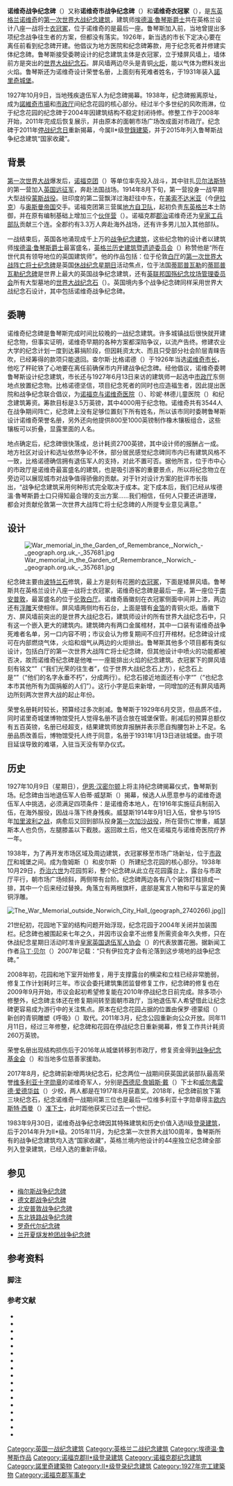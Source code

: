 {{NoteTA
|1=zh-cn:诺维奇;zh-hk:諾域治;zh-tw:諾里奇;
}}
{{Infobox Military Memorial
|name           = 诺维奇战争纪念碑
|image          = The War Memorial outside City Hall in Norwich (geograph 2488759).jpg
|country        = 英国
|commemorates   = [[第一次世界大战|第一次世界大战]]中阵亡的[[諾里奇|諾里奇]]将士
|unveiled       = 1927年
|coordinates    = {{coord|52.62858|N|1.29234|E|type:landmark_region:GB|display=inline, title}}
|location       = 诺福克郡[[諾里奇|诺维奇]]市场广场
|nearest_town   =
|designer =    [[埃德溫·魯琴斯|埃德溫·魯琴斯爵士]]
|inscription = 我们光荣的往生者/他们的名字/永垂不朽/也纪念本市其他所有为国捐躯的人们
| embedded={{infobox designation list
| embed=yes
|architect = [[埃德溫·魯琴斯|埃德溫·魯琴斯爵士]]
| designation1 = Grade II*
| designation1_offname = 战争纪念碑和战争纪念花园露台
| designation1_date = 1983年9月30日
| designation1_number = {{listed building England|1051857}}
}} 
}}
'''诺维奇战争纪念碑'''（{{lang-en|Norwich War Memorial}}）又称'''诺维奇市战争纪念碑'''（{{lang|en|Norwich City War Memorial}}）和'''诺维奇衣冠冢'''（{{lang|en|Norwich Cenotaph}}），是[[东英格兰|东英格兰]][[諾里奇|诺维奇]]的[[第一次世界大战纪念建筑|第一次世界大战纪念建筑]]，建筑师[[埃德溫·魯琴斯|埃德溫·魯琴斯爵士]]共在英格兰设计八座一战将士[[衣冠冢|衣冠冢]]，位于诺维奇的是最后一座。鲁琴斯加入前，当地曾提出多项纪念战争往生者的方案，但都没有落实。1926年，新当选的市长下定决心要在离任前看到纪念碑开建。他倡议为地方医院和纪念碑筹款，用于纪念死者并修建实体纪念碑。鲁琴斯接受委聘设计的纪念建筑主体是衣冠冢，立于矮屏风墙上，墙体前方是突出的[[世界大战纪念石|世界大战纪念石]]。屏风墙两边尽头是青铜[[火炬|火炬]]，能以气体为燃料发出火焰。鲁琴斯还为诺维奇设计荣誉名册，上面刻有死难者姓名，于1931年装入[[諾里奇城堡|諾里奇城堡]]。

1927年10月9日，当地残疾退伍军人为纪念碑揭幕。1938年，纪念碑搬离原址，成为[[諾維奇市場|諾維奇市場]]和[[市政廳_(諾維奇)|市政厅]]间纪念花园的核心部分。经过半个多世纪的风吹雨淋，位于纪念花园的纪念碑于2004年因建筑结构不稳定封闭待修。修整工作于2008年开始，2011年完成后恢复展示，并由原本的面朝市场广场改成面对市政厅。纪念碑于2011年[[停战纪念日|停战纪念日]]重新揭幕，今属II*级[[登錄建築|登錄建築]]，并于2015年列入鲁琴斯战争纪念建筑“国家收藏”。

== 背景 ==
[[第一次世界大战|第一次世界大战]]爆发后，[[皇家诺福克团|诺福克团]]（{{lang|en|Norfolk Regiment}}）等单位率先投入战斗，其中驻扎[[贝尔法斯特|贝尔法斯特]]的第一营加入[[英国远征军|英国远征军]]，奔赴法国战场。1914年8月下旬，第一营投身一战早期大型战役[[蒙斯战役|蒙斯战役]]。驻印度的第二营飘洋过海赶往中东，在[[美索不达米亚|美索不达米亚]]（今[[伊拉克|伊拉克]]）与[[奥斯曼帝国|奥斯曼帝国]]交手。{{sfn|Smith|2014|pp=18–19}}诺福克团第三营属[[英国地方自卫队|地方自卫队]]，起初负责[[东英格兰|东英格兰]]本土防御，并在原有编制基础上增加三个[[伙伴营|伙伴营]]（{{lang|en|pals battalions}}）。诺福克郡[[郡治|郡治]]诺维奇还为[[英國皇家工兵部隊|皇家工兵部队]]贡献三个连。全郡约有3.3万人奔赴海外战场，还有许多男儿加入其他部队。{{sfn|Smith|2014|p=50}}

一战结束后，英国各地涌现成千上万的[[战争纪念建筑|战争纪念建筑]]，这些纪念物的设计者以建筑师[[埃德温·鲁琴斯|埃德温·鲁琴斯爵士]]最富盛名，[[英格兰历史建筑暨遗迹委员会|英格兰历史建筑暨遗迹委员会]]（{{lang|en|Historic England}}）称赞他是“所在世代具有领导地位的英国建筑师”。{{sfn|War Memorial and War Memorial Garden Terrace|National Heritage List for England|Historic England}}他的作品包括：位于伦敦[[白厅|白厅]]的[[戰爭紀念碑_(倫敦)|第一次世界大战阵亡将士纪念碑]]是英国[[休战纪念星期日|休战纪念星期日]]活动焦点，位于法国[[蒂耶普瓦勒|蒂耶普瓦勒]]的[[蒂耶普瓦勒纪念碑|蒂耶普瓦勒纪念碑]]是世界上最大的英国战争纪念建筑，还有[[英联邦战争墓地委员会|英联邦国殇纪念坟场管理委员会]]所有大型墓地的[[世界大战纪念石|世界大战纪念石]]（{{lang|en|Stone of Remembrance}}）。英国境内多个战争纪念碑同样采用世界大战纪念石设计，其中包括诺维奇战争纪念碑。{{sfn|War Memorial and War Memorial Garden Terrace|National Heritage List for England|Historic England}}

== 委聘 ==
诺维奇纪念碑是鲁琴斯完成时间比较晚的一战纪念建筑。许多城镇战后很快就开建纪念物，但事实证明，诺维奇早期的各种方案都深陷争议，以流产告终。修建农业大学的纪念计划一度到达募捐阶段，但因耗资太大、而且只受部分社会阶层青睐告吹，已经筹得的款项只能退回。查尔斯·比格诺德（{{lang|en|Charles Bignold}}）于1926年当选[[诺维奇市长名单|诺维奇市长]]，他吃了秤砣铁了心地要在离任前确保市内开建战争纪念碑。经他倡议，诺维奇委聘鲁琴斯设计纪念建筑，市长还与1927年6月13日来访的建筑师一起选中[[諾里奇市政廳|市政厅]]东侧地点放置纪念物。比格诺德坚信，项目纪念死者的同时也应造福生者，因此提出医院和战争纪念联合倡议，为[[诺福克与诺维奇医院|诺福克与诺维奇医院]]（{{lang|en|Norfolk and Norwich Hospital}}）、珍妮·林德儿童医院（{{lang|en|Jenny Lind Children's Hospital}}）和纪念建筑筹资。筹款目标是3.5万英镑，其中4000用于纪念物。诺维奇共有3544人在战争期间阵亡，纪念碑上没有足够位置刻下所有姓名，所以该市同时委聘鲁琴斯设计诺维奇荣誉名册，另外还向他提供800至1000英镑制作橡木镶板组合，这些镶板可以折叠，显露里面的人名。{{sfn|War Memorial and War Memorial Garden Terrace|National Heritage List for England|Historic England}}{{sfn|Skelton|Gliddon|2008|pp=70–71}}{{sfn|Boorman|1988|p=122}}

地点确定后，纪念碑很快落成，总计耗资2700英镑，其中设计师的报酬占一成。地方社区对设计和选址依然争论不休，部分居民感觉纪念碑同市内已有建筑风格不一致，比格诺德确信拥有退伍军人的支持，对此不置可否。据他所言，位于市中心的市政厅是诺维奇最富盛名的建筑，也是吸引游客的重要景点，所以将纪念物立在旁边可以展现城市对战争值得骄傲的贡献。对于针对设计方案的批评市长指出，“战争纪念建筑采用何种形式完全取决于成本。定下成本后，我们已经从埃德溫·魯琴斯爵士口只得知最合理的支出方案……我们相信，任何人只要还讲道理，都会对贡献伦敦第一次世界大战阵亡将士纪念碑的人所提专业意见满意。”{{sfn|Skelton|Gliddon|2008|pp=71–72}}

== 设计 ==
[[File:War_memorial_in_the_Garden_of_Remembrance,_Norwich_-_geograph.org.uk_-_357681.jpg|thumb]]

纪念碑主要由[[波特兰石|波特兰石]]修筑，最上方是刻有花圈的[[衣冠冢|衣冠冢]]，下面是矮屏风墙{{sfn|War Memorial and War Memorial Garden Terrace|National Heritage List for England|Historic England}}。鲁琴斯共在英格兰设计八座一战将士衣冠冢，诺维奇纪念碑是最后一座，第一座位于[[南安普敦纪念碑|南安普敦]]，最富盛名的位于[[戰爭紀念碑_(倫敦)|伦敦白厅]]{{sfn|Rochdale Cenotaph|National Heritage List for England|Historic England}}{{sfn|Borg|1991|p=75}}。诺维奇盾徽刻在衣冠冢侧面中间并上漆，两边还有[[浮雕|浮雕]]天使相伴。屏风墙两侧均有石台，上面是镀有[[金箔|金箔]]的青铜火炬。盾徽下方、屏风墙前突出的是世界大战纪念石，建筑师设计的所有世界大战纪念石中，只有这一个嵌入更大的建筑内。{{sfn|Boorman|1988|p=122}}{{sfn|Skelton|Gliddon|2008|p=71}}{{sfn|Corke|2005|p=57}}建筑碑内有两口金属棺材，其中一口装有诺维奇战争死难者名单，另一口内容不明；市议会认为修复期间不应打开棺材{{sfn|Norwich War Memorial|Norwich City Council}}。纪念碑设计成可在内部燃烧气体，火焰和烟气从两边的火炬排出。鲁琴斯其他多个项目都有类似设计，包括白厅的第一次世界大战阵亡将士纪念碑，但其他设计中喷火的功能都被否决，故而诺维奇纪念碑是他唯一一座能排出火焰的纪念建筑。{{sfn|Skelton|Gliddon|2008|pp=73, 174}}衣冠冢下的屏风墙刻有铭文“{{lang|en|{{small|OUR GLORIOUS DEAD}}}}”（“我们光荣的往生者”，位于世界大战纪念石上方），纪念石上是“{{lang|en|{{small|THEIR NAME LIVETH FOR EVERMORE}}}}”（“他们的名字永垂不朽”，分成两行）。纪念石接近地面还有小字“{{lang|en|{{small|REMEMBERING ALSO ALL OTHERS OF THIS CITY WHO HAVE GIVEN THEIR LIVES IN THE SERVICE OF THEIR COUNTRY}}}}”（“也纪念本市其他所有为国捐躯的人们”）。这行小字是后来新增，一同增加的还有屏风墙两边所刻两次世界大战的起止年份。{{sfn|War Memorial and War Memorial Garden Terrace|National Heritage List for England|Historic England}}{{sfn|Boorman|1988|p=122}}

荣誉名册耗时较长，预算经过多次削减。鲁琴斯于1929年6月交货，但品质不佳，同时诺里奇城堡博物馆受托人觉得名册不适合放在城堡保管。削减后的预算总额仅有五百英镑，名册已经超支，结果建筑师放弃报酬并表示愿自掏腰包补上不足。名册品质改善后，博物馆受托人终于同意，名册于1931年1月13日进驻城堡。由于项目延误导致的难堪，入驻当天没有举办仪式。{{sfn|Skelton|Gliddon|2008|p=73}}{{sfn|Norwich Roll of Honour|Norwich City Council}}

== 历史 ==
1927年10月9日（星期日），[[伊恩·汉密尔顿|伊恩·汉密尔顿]]上将主持纪念碑揭幕仪式，鲁琴斯到场。纪念碑由当地退伍军人伯蒂·威瑟斯（{{lang|en|Bertie Withers}}）揭幕，候选人从愿意参与的诺维奇退伍军人中挑选，必须满足四项条件：是诺维奇本地人，在1916年实施征兵制前入伍，在海外服役，因战斗落下终身残疾。威瑟斯1914年9月1日入伍，曾参与1915年[[加里波利之战|加里波利之战]]，病愈后又回到部队投身[[第一次加沙战役|第一次加沙战役]]，所在营伤亡惨重，威瑟斯本人也负伤，左腿膝盖以下截肢。返回故土后，他又在诺福克与诺维奇医院疗养一年。{{sfn|Skelton|Gliddon|2008|pp=72–73}}{{sfn|Smith|2014|p=137}}

1938年，为了再开发市场区域及周边建筑，衣冠冢移至市场广场新址，位于[[市政廳_(諾維奇)|市政厅]]和城堡之间。成为詹姆斯（{{lang|en|C.H. James}}）和皮尔斯（{{lang|en|S.R. Pierce}}）所建纪念花园的核心部分。1938年10月29日，[[乔治六世|乔治六世]]为花园剪彩，整个纪念碑从此立在花园露台上，露台与市政厅平行，朝市场广场倾斜，两侧带有台阶。纪念碑两边各有八个装饰灯柱排成一排，其中一个后来经过替换。角落立有两根旗杆，底部是寓言人物和平与富足的黄铜浮雕。{{sfn|War Memorial and War Memorial Garden Terrace|National Heritage List for England|Historic England}}{{sfn|Boorman|1988|p=122}}{{sfn|Pevsner|Wilson|1997|p=313}}

[[File:The_War_Memorial_outside_Norwich_City_Hall_(geograph_2740266).jpg|thumb]]]]

21世纪初，花园地下室的结构问题开始浮现，纪念花园于2004年关闭并加装围栏。纪念碑也被围起来七年之久，并因市议会拿不出修复所需资金年久失修，只在休战纪念星期日活动时准许[[皇家英国退伍军人协会|皇家英国退伍军人协会]]（{{lang|en|The Royal British Legion}}）的代表放置花圈。据新闻工作者[[马丁·贝尔|马丁·贝尔]]（{{lang|en|Martin Bell}}）2007年记载：“只有伊拉克才会有沦落到这步境地的战争纪念碑。”{{sfn|Skelton|Gliddon|2008|p=159}}

2008年初，花园和地下室开始修复，用于支撑露台的横梁和立柱已经非常脆弱，修复工作计划耗时三年{{sfn|Memorial 'shut for three years'|BBC News}}。市议会委托{{lang|en|NPS}}建筑集团监督修复工作，纪念碑的修复也在2009年9月开始{{sfn|Preview: New Norwich war memorial|BBC News}}{{sfn|Norwich War Memorial|Norwich City Council}}，市议会起初希望修复能在2010年停战纪念日前完成{{sfn|Norwich's war memorial gardens|BBC News}}。除多项小修整外，纪念碑主体还在修复期间转至面朝市政厅，当地退伍军人希望借此让纪念碑更容易成为游行中的关注焦点。原本在纪念花园占据的位置由保罗·德蒙绍（{{lang|en|Paul de Monchaux}}）新创的青铜雕塑《呼吸》（{{lang|en|''Breath''}}）取代。2011年3月，纪念公园重新向公众开放。{{sfn|Grimmer|2011}}{{sfn|Norwich War Memorial|Norwich City Council}}同年11月11日，经过三年修整，纪念碑和花园在停战纪念日重新揭幕，修复工作共计耗资260万英镑{{sfn|War Memorial and War Memorial Garden Terrace|National Heritage List for England|Historic England}}{{sfn|War Memorial and Memorial Gardens|Norwich War Memorials Trust}}。

荣誉名册出现结构损伤后于2016年从城堡转移到市政厅，修复资金得到[[战争纪念基金会|战争纪念基金会]]（{{lang|en|War Memorials Trust}}）和当地多位慈善家援助{{sfn|Norwich Roll of Honour|Norwich City Council}}。

2017年8月，纪念碑前新增两块纪念石，纪念两位一战期间获英国武装部队最高荣誉[[维多利亚十字勋章|维多利亚十字勋章]]的诺维奇军人，分别是[[西德尼·詹姆斯·戴|西德尼·詹姆斯·戴]]（{{lang|en|Sidney James Day}}）下士和[[威尔弗雷德·爱德华兹|威尔弗雷德·爱德华兹]]（{{lang|en|Wilfred Edwards}}）少校，两人都是在1917年8月获嘉奖。2018年，纪念碑前放下第三块纪念石，纪念诺维奇一战期间第三位也是最后一位维多利亚十字勋章得主[[欧内斯特·西曼|欧内斯特·西曼]]（{{lang|en|Ernest Seaman}}）[[准下士|准下士]]，此时距他获奖已过去一个世纪。{{sfn|Gilbert|2017}}

1983年9月30日，诺维奇战争纪念碑因其特殊建筑和历史价值入选II级[[登录建筑|登录建筑]]，后于2014年升为II*级。2015年11月，为纪念第一次世界大战100周年，鲁琴斯所有的战争纪念建筑均入选“国家收藏”，英格兰境内他设计的44座独立纪念碑全部列入登录建筑，已经入选的重新评级。{{sfn|National Collection of Lutyens' War Memorials Listed|Historic England}}

== 参见 ==
{{commonscat|Norwich war memorial}}
* [[梅尔斯战争纪念碑|梅尔斯战争纪念碑]]
* [[德文郡战争纪念碑|德文郡战争纪念碑]]
* [[北安普敦战争纪念碑|北安普敦战争纪念碑]]
* [[东北铁路战争纪念碑|东北铁路战争纪念碑]]
* [[罗奇代尔纪念碑|罗奇代尔纪念碑]]
* [[兰开夏燧发枪团战争纪念碑|兰开夏燧发枪团战争纪念碑]]

== 参考资料 ==

=== 脚注 ===
{{reflist|30em}}

=== 参考文献 ===
{{refbegin}}
* {{cite book | last = Borg | first = Alan | title = War Memorials: From Antiquity to the Present | year = 1991 | publisher = Leo Cooper | location = London | isbn = 9780850523638 | accessdate = 2020-09-13 | url = https://books.google.co.in/books?id=ZroOAQAAMAAJ&redir_esc=y | ref = harv}}
* {{cite book | last = Boorman | first = Derek | title = At the Going Down of the Sun: British First World War Memorials | year = 1988 | publisher = Sessions of York | location = York | isbn = 9781850720416 | ref = harv}}
* {{cite book | last = Corke | first = Jim | title = War Memorials in Britain | year = 2005 | publisher = Shire Publications | location = Oxford | isbn = 9780747806264 | ref = harv}}
* {{cite book | last1 = Pevsner | first1 = Nikolaus | last2 = Wilson | first2 = Bill | title = The Buildings of England: Norfolk 1: Norwich and North East, Part 1 | year = 1997 | publisher = [[耶魯大學出版社|Yale University Press]] | location = New Haven, Connecticut | isbn = 9780300096071 | ref = harv}}
* {{cite book | last1 = Skelton | first1 = Tim | last2 = Gliddon | first2 = Gerald | title = Lutyens and the Great War | year = 2008 | publisher = Frances Lincoln Publishers | location = London | isbn = 9780711228788 | ref = harv}}
* {{cite book | last = Smith | first = Steve | title = Norfolk: Remembering 1914–18 | series = Great War Britain | year = 2014 | publisher = The History Press | location = Stroud, Gloucestershire | isbn = 9780750959193 | ref = harv}}
* {{cite web | title = War Memorial and War Memorial Garden Terrace | accessdate = 2020-09-13 | publisher = Historic England | work = National Heritage List for England | ref = {{sfnRef|War Memorial and War Memorial Garden Terrace|National Heritage List for England|Historic England}} | deadurl = no | archiveurl = https://web.archive.org/web/20190323220052/https://historicengland.org.uk/listing/the-list/list-entry/1051857 | archivedate = 2019-03-23 | url = https://historicengland.org.uk/listing/the-list/list-entry/1051857 }}
* {{cite web | url = https://historicengland.org.uk/listing/the-list/list-entry/1084274 | work = National Heritage List for England | title = Rochdale Cenotaph | accessdate = 2020-09-13 | publisher = Historic England | ref = {{sfnRef|Rochdale Cenotaph|National Heritage List for England|Historic England}} | archiveurl = https://web.archive.org/web/20190323220111/https://historicengland.org.uk/listing/the-list/list-entry/1084274 | archivedate = 2019-03-23 | deadurl = no }}
* {{cite news | url = https://www.edp24.co.uk/features/heritage/norwich-s-memorial-gardens-to-re-open-today-1-831007 | title = Norwich's Memorial Gardens to re-open today | first = Dan | last = Grimmer | website = Eastern Daily Press | publisher = Archant | date = 2011-03-16 | accessdate = 2020-09-13 | ref = harv | archiveurl = https://web.archive.org/web/20171028145600/http://www.edp24.co.uk/news/norwich-s-memorial-gardens-to-re-open-today-1-831007 | archivedate = 2017-10-28 | deadurl = no }}
* {{cite web | url = https://www.norwich.gov.uk/info/20251/lord_mayor_and_sheriff/1849/norwich_war_memorial | title = Norwich War Memorial | archiveurl = https://web.archive.org/web/20171028044425/https://www.norwich.gov.uk/info/20251/lord_mayor_and_sheriff/1849/norwich_war_memorial | publisher = Norwich City Council | accessdate = 2020-09-13 | ref = {{sfnRef|Norwich War Memorial|Norwich City Council}} | archivedate = 2017-10-28 | deadurl = no }}
* {{cite news | date = 2017-08-26 | work = Eastern Daily Press | publisher = Archant | accessdate = 2020-09-13 | url = https://www.edp24.co.uk/news/hero-sons-of-our-city-honoured-100-years-after-receiving-victoria-cross-1-5165391 | title = Hero sons of our city honoured 100 years after receiving Victoria Cross | archiveurl = https://web.archive.org/web/20171028201416/http://www.edp24.co.uk/news/hero-sons-of-our-city-honoured-100-years-after-receiving-victoria-cross-1-5165391 | last = Gilbert | first = Dominic | ref = harv | archivedate = 2017-10-28 | deadurl = no }}
* {{cite web | url = https://historicengland.org.uk/whats-new/news/lutyens-war-memorials | title = National Collection of Lutyens' War Memorials Listed | date = 2015-11-07 | publisher = Historic England | accessdate = 2020-06-07 | ref = {{sfnRef|National Collection of Lutyens' War Memorials Listed|Historic England}} | archiveurl = https://web.archive.org/web/20200704150154/https://historicengland.org.uk/whats-new/news/lutyens-war-memorials | archivedate = 2020-07-04 | deadurl = yes }}
* {{cite web | url = http://www.warmemorialtrustnorwich.com/memorials/norwich-memorial/ | title = War Memorial and Memorial Gardens | publisher = Norwich War Memorials Trust | accessdate = 2017-10-28 | deadurl = yes | archiveurl = https://web.archive.org/web/20171028043458/http://www.warmemorialtrustnorwich.com/memorials/norwich-memorial/ | archivedate = 2017-10-28 | ref = {{sfnRef|War Memorial and Memorial Gardens|Norwich War Memorials Trust}} }}
* {{cite news | url = http://news.bbc.co.uk/local/norfolk/hi/people_and_places/history/newsid_8280000/8280066.stm | title = Norwich's war memorial gardens | date = 2009-09-29 | publisher = BBC News | accessdate = 2020-09-13 | ref = {{sfnRef|Norwich's war memorial gardens|BBC News}} | deadurl = no | archiveurl = https://web.archive.org/web/20171028043833/http://news.bbc.co.uk/local/norfolk/hi/people_and_places/history/newsid_8280000/8280066.stm | archivedate = 2017-10-28 }}
* {{cite news | url = http://news.bbc.co.uk/2/hi/uk_news/england/norfolk/7230768.stm | title = Memorial 'shut for three years' | date = 2008-02-06 | publisher = [[英國廣播公司新聞|BBC News]] | accessdate = 2020-09-13 | ref = {{sfnRef|Memorial 'shut for three years'|BBC News}} | deadurl = no | archiveurl = https://web.archive.org/web/20171028095826/http://news.bbc.co.uk/2/hi/uk_news/england/norfolk/7230768.stm | archivedate = 2017-10-28 }}
* {{cite news | url = http://news.bbc.co.uk/local/norfolk/hi/people_and_places/history/newsid_8273000/8273553.stm | title = Preview: New Norwich war memorial | date = 2009-09-29 | publisher = BBC News | accessdate = 2020-09-13 | ref = {{sfnRef|Preview: New Norwich war memorial|BBC News}} | deadurl = no | archiveurl = https://web.archive.org/web/20171028044016/http://news.bbc.co.uk/local/norfolk/hi/people_and_places/history/newsid_8273000/8273553.stm | archivedate = 2017-10-28 }}
* {{cite web | url = https://www.norwich.gov.uk/info/20251/lord_mayor_and_sheriff/1849/norwich_war_memorial/2 | title = Norwich Roll of Honour | archiveurl = https://web.archive.org/web/20171028044427/https://www.norwich.gov.uk/info/20251/lord_mayor_and_sheriff/1849/norwich_war_memorial/2 | publisher = Norwich City Council | accessdate = 2020-09-13 | ref = {{sfnRef|Norwich Roll of Honour|Norwich City Council}} | archivedate = 2017-10-28 | deadurl = no }}
{{refend}}

[[Category:英国一战纪念建筑|Category:英国一战纪念建筑]]
[[Category:英格兰二战纪念建筑|Category:英格兰二战纪念建筑]]
[[Category:埃德温·鲁琴斯作品|Category:埃德温·鲁琴斯作品]]
[[Category:诺福克郡II*级登录建筑|Category:诺福克郡II*级登录建筑]]
[[Category:诺福克郡纪念建筑|Category:诺福克郡纪念建筑]]
[[Category:諾里奇建築物|Category:諾里奇建築物]]
[[Category:II*级登录纪念建筑|Category:II*级登录纪念建筑]]
[[Category:1927年完工建築物|Category:1927年完工建築物]]
[[Category:诺福克郡军事史|Category:诺福克郡军事史]]
{{Good article}}